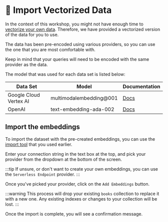 # 👐 Import Vectorized Data

In the context of this workshop, you might not have enough time to [vectorize your own data](/docs/category/-create-vectors). Therefore, we have provided a vectorized version of the data for you to use.

The data has been pre-encoded using various providers, so you can use the one that you are most comfortable with.

Keep in mind that your queries will need to be encoded with the same provider as the data.

The model that was used for each data set is listed below:

| Data Set | Model | Documentation |
| -------- | ----- | ------------- |
| Google Cloud Vertex AI | multimodalembedding@001 | [Docs](https://cloud.google.com/vertex-ai/docs/generative-ai/embeddings/get-multimodal-embeddings) |
| OpenAI | text-embedding-ada-002 | [Docs](https://platform.openai.com/docs/guides/embeddings) |

## Import the embeddings

To import the dataset with the pre-created embeddings, you can use the [import tool](https://mdb.link/import-library-data) that you used earlier.

Enter your connection string in the text box at the top, and pick your provider from the dropdown at the bottom of the screen.

<Screenshot src="/img/screenshots/7-vector-search/4-import-data/1-import.png" url="https://mdb.link/import-library-data" />

:::tip
If unsure, or don't want to create your own embeddings, you can use the `Serverless Endpoint` provider.
:::

Once you've picked your provider, click on the `Add Embeddings` button.

:::warning
This process will drop your existing `books` collection to replace it with a new one. Any existing indexes or changes to your collection will be lost.
:::

Once the import is complete, you will see a confirmation message.
